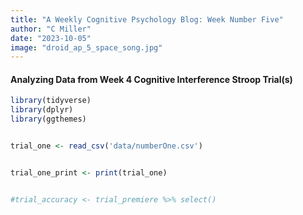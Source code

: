 ```yaml
---
title: "A Weekly Cognitive Psychology Blog: Week Number Five"
author: "C Miller"
date: "2023-10-05"
image: "droid_ap_5_space_song.jpg"
---
```


#### Analyzing Data from Week 4 Cognitive Interference Stroop Trial(s)

```r


library(tidyverse)
library(dplyr)
library(ggthemes)


trial_one <- read_csv('data/numberOne.csv')


trial_one_print <- print(trial_one) 


#trial_accuracy <- trial_premiere %>% select()


```
